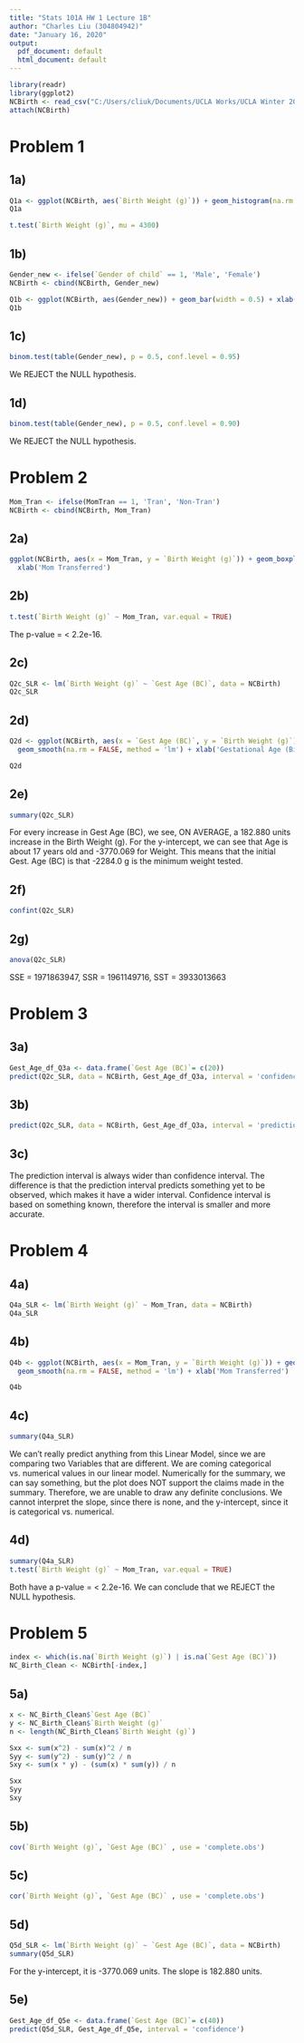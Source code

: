 ---
title: "Stats 101A HW 1 Lecture 1B"
author: "Charles Liu (304804942)"
date: "January 16, 2020"
output:
  pdf_document: default
  html_document: default
---

```{r}
library(readr)
library(ggplot2)
NCBirth <- read_csv("C:/Users/cliuk/Documents/UCLA Works/UCLA Winter 2020/Stats 101A/Homeworks/HW 1/NCBirthNew.csv")
attach(NCBirth)
```

# Problem 1
## 1a)
```{r}
Q1a <- ggplot(NCBirth, aes(`Birth Weight (g)`)) + geom_histogram(na.rm = FALSE, binwidth = 500, color = 'black', fill = 'green')
Q1a

t.test(`Birth Weight (g)`, mu = 4300)
```

## 1b)
```{r}
Gender_new <- ifelse(`Gender of child` == 1, 'Male', 'Female')
NCBirth <- cbind(NCBirth, Gender_new)

Q1b <- ggplot(NCBirth, aes(Gender_new)) + geom_bar(width = 0.5) + xlab('Genders')
Q1b
```

## 1c)
```{r}
binom.test(table(Gender_new), p = 0.5, conf.level = 0.95)
```
We REJECT the NULL hypothesis.

## 1d)
```{r}
binom.test(table(Gender_new), p = 0.5, conf.level = 0.90)
```
We REJECT the NULL hypothesis.



# Problem 2
```{r}
Mom_Tran <- ifelse(MomTran == 1, 'Tran', 'Non-Tran')
NCBirth <- cbind(NCBirth, Mom_Tran)
```

## 2a)
```{r}
ggplot(NCBirth, aes(x = Mom_Tran, y = `Birth Weight (g)`)) + geom_boxplot(na.rm = FALSE) + 
  xlab('Mom Transferred')
```

## 2b)
```{r}
t.test(`Birth Weight (g)` ~ Mom_Tran, var.equal = TRUE)
```
The p-value = < 2.2e-16.

## 2c)
```{r}
Q2c_SLR <- lm(`Birth Weight (g)` ~ `Gest Age (BC)`, data = NCBirth)
Q2c_SLR
```

## 2d)
```{r}
Q2d <- ggplot(NCBirth, aes(x = `Gest Age (BC)`, y = `Birth Weight (g)`)) + geom_point() + 
  geom_smooth(na.rm = FALSE, method = 'lm') + xlab('Gestational Age (Birth Certificate)')

Q2d
```

## 2e)
```{r}
summary(Q2c_SLR)
```
For every increase in Gest Age (BC), we see, ON AVERAGE, a 182.880 units increase in the Birth Weight (g). For the y-intercept, we can see that Age is about 17 years old and -3770.069 for Weight. This means that the initial Gest. Age (BC) is that -2284.0 g is the minimum weight tested.

## 2f)
```{r}
confint(Q2c_SLR)
```

## 2g)
```{r}
anova(Q2c_SLR)
```
SSE = 1971863947, SSR = 1961149716, SST = 3933013663



# Problem 3
## 3a)
```{r}
Gest_Age_df_Q3a <- data.frame(`Gest Age (BC)`= c(20))
predict(Q2c_SLR, data = NCBirth, Gest_Age_df_Q3a, interval = 'confidence')
```

## 3b)
```{r}
predict(Q2c_SLR, data = NCBirth, Gest_Age_df_Q3a, interval = 'prediction')
```

## 3c)
The prediction interval is always wider than confidence interval. The difference is that the prediction interval predicts something yet to be observed, which makes it have a wider interval. Confidence interval is based on something known, therefore the interval is smaller and more accurate.



# Problem 4
## 4a)
```{r}
Q4a_SLR <- lm(`Birth Weight (g)` ~ Mom_Tran, data = NCBirth)
Q4a_SLR
```

## 4b)
```{r}
Q4b <- ggplot(NCBirth, aes(x = Mom_Tran, y = `Birth Weight (g)`)) + geom_point() + 
  geom_smooth(na.rm = FALSE, method = 'lm') + xlab('Mom Transferred')

Q4b
```

## 4c)
```{r}
summary(Q4a_SLR)
```
We can't really predict anything from this Linear Model, since we are comparing two Variables that are different. We are coming categorical vs. numerical values in our linear model. Numerically for the summary, we can say something, but the plot does NOT support the claims made in the summary. Therefore, we are unable to draw any definite conclusions. We cannot interpret the slope, since there is none, and the y-intercept, since it is categorical vs. numerical.

## 4d)
```{r}
summary(Q4a_SLR)
t.test(`Birth Weight (g)` ~ Mom_Tran, var.equal = TRUE)
```
Both have a p-value = < 2.2e-16. We can conclude that we REJECT the NULL hypothesis.



# Problem 5
```{r}
index <- which(is.na(`Birth Weight (g)`) | is.na(`Gest Age (BC)`))
NC_Birth_Clean <- NCBirth[-index,]
```

## 5a)
```{r}
x <- NC_Birth_Clean$`Gest Age (BC)`
y <- NC_Birth_Clean$`Birth Weight (g)`
n <- length(NC_Birth_Clean$`Birth Weight (g)`)

Sxx <- sum(x^2) - sum(x)^2 / n
Syy <- sum(y^2) - sum(y)^2 / n
Sxy <- sum(x * y) - (sum(x) * sum(y)) / n

Sxx
Syy
Sxy
```

## 5b)
```{r}
cov(`Birth Weight (g)`, `Gest Age (BC)` , use = 'complete.obs')
```

## 5c)
```{r}
cor(`Birth Weight (g)`, `Gest Age (BC)` , use = 'complete.obs')
```

## 5d)
```{r}
Q5d_SLR <- lm(`Birth Weight (g)` ~ `Gest Age (BC)`, data = NCBirth)
summary(Q5d_SLR)
```
For the y-intercept, it is -3770.069 units. The slope is 182.880 units.

## 5e)
```{r}
Gest_Age_df_Q5e <- data.frame(`Gest Age (BC)`= c(40))
predict(Q5d_SLR, Gest_Age_df_Q5e, interval = 'confidence')
```